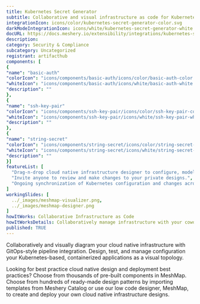 ```yaml
---
title: Kubernetes Secret Generator
subtitle: Collaborative and visual infrastructure as code for Kubernetes Secret Generator
integrationIcon: icons/color/kubernetes-secret-generator-color.svg
darkModeIntegrationIcon: icons/white/kubernetes-secret-generator-white.svg
docURL: https://docs.meshery.io/extensibility/integrations/kubernetes-secret-generator
description: 
category: Security & Compliance
subcategory: Uncategorized
registrant: artifacthub
components: [
{
"name": "basic-auth"
"colorIcon": "icons/components/basic-auth/icons/color/basic-auth-color.svg"
"whiteIcon": "icons/components/basic-auth/icons/white/basic-auth-white.svg"
"description": ""
},
{
"name": "ssh-key-pair"
"colorIcon": "icons/components/ssh-key-pair/icons/color/ssh-key-pair-color.svg"
"whiteIcon": "icons/components/ssh-key-pair/icons/white/ssh-key-pair-white.svg"
"description": ""
},
{
"name": "string-secret"
"colorIcon": "icons/components/string-secret/icons/color/string-secret-color.svg"
"whiteIcon": "icons/components/string-secret/icons/white/string-secret-white.svg"
"description": ""
}]
featureList: [
  "Drag-n-drop cloud native infrastructure designer to configure, model, and deploy your workloads.",
  "Invite anyone to review and make changes to your private designs.",
  "Ongoing synchronization of Kubernetes configuration and changes across any number of clusters."
]
workingSlides: [
  ../_images/meshmap-visualizer.png,
  ../_images/meshmap-designer.png
]
howItWorks: Collaborative Infrastructure as Code
howItWorksDetails: Collaboratively manage infrastructure with your coworkers synchronously sharing the same designs.
published: TRUE
---
```

<p>

</p>
<p>
    Collaboratively and visually diagram your cloud native infrastructure with GitOps-style pipeline integration. Design, test, and manage configuration your Kubernetes-based, containerized applications as a visual topology.
</p>
<p>
    Looking for best practice cloud native design and deployment best practices? Choose from thousands of pre-built components in MeshMap. Choose from hundreds of ready-made design patterns by importing templates from Meshery Catalog or use our low code designer, MeshMap, to create and deploy your own cloud native infrastructure designs.
</p>

